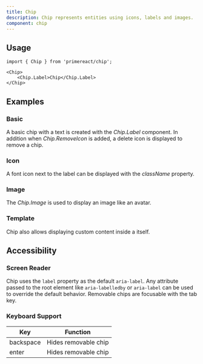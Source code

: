 ```yaml
---
title: Chip
description: Chip represents entities using icons, labels and images.
component: chip
---
```


## Usage

```tsx
import { Chip } from 'primereact/chip';
```

```tsx
<Chip>
    <Chip.Label>Chip</Chip.Label>
</Chip>
```

## Examples

### Basic

A basic chip with a text is created with the _Chip.Label_ component. In addition when <i>Chip.RemoveIcon</i> is added, a delete icon is displayed to remove a chip.

<DocDemoViewer name="chip:basic-demo" />

### Icon

A font icon next to the label can be displayed with the _className_ property.

<DocDemoViewer name="chip:icon-demo" />

### Image

The _Chip.Image_ is used to display an image like an avatar.

<DocDemoViewer name="chip:image-demo" />

### Template

Chip also allows displaying custom content inside a itself.

<DocDemoViewer name="chip:template-demo" />

## Accessibility

### Screen Reader

Chip uses the `label` property as the default `aria-label`. Any attribute passed to the root element like `aria-labelledby` or `aria-label` can be used to override the default behavior. Removable chips are focusable with the tab key.

### Keyboard Support

| Key       | Function             |
| --------- | -------------------- |
| backspace | Hides removable chip |
| enter     | Hides removable chip |
